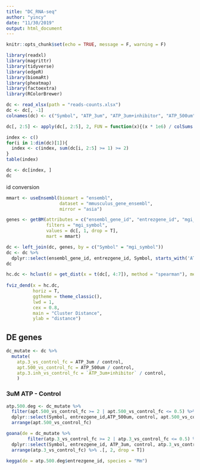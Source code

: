 ```yaml
---
title: "DC_RNA-seq"
author: "yincy"
date: "11/30/2019"
output: html_document
---
```


```r
knitr::opts_chunk$set(echo = TRUE, message = F, warning = F)
```


```r
library(readxl)
library(magrittr)
library(tidyverse)
library(edgeR)
library(biomaRt)
library(pheatmap)
library(factoextra)
library(RColorBrewer)
```


```r
dc <- read_xlsx(path = "reads-counts.xlsx")
dc <- dc[, -1]
colnames(dc) <- c("Symbol", "ATP_3um", "ATP_3um+inhibitor", "ATP_500um", "control")
```


```r
dc[, 2:5] <- apply(dc[, 2:5], 2, FUN = function(x){(x * 1e6) / colSums(dc[, -1])})

index <- c()
for(i in 1:dim(dc)[1]){
  index <- c(index, sum(dc[i, 2:5] >= 1) >= 2)
}
table(index)
```

```r
dc <- dc[index, ]
dc
```



id conversion  
```r
mmart <- useEnsembl(biomart = "ensembl", 
                    dataset = "mmusculus_gene_ensembl", 
                    mirror = "asia")
```


```r
genes <- getBM(attributes = c("ensembl_gene_id", "entrezgene_id", "mgi_symbol"),
               filters = "mgi_symbol",
               values = dc[, 1, drop = T],
               mart = mmart)
```


```r
dc <- left_join(dc, genes, by = c("Symbol" = "mgi_symbol"))
dc <- dc %>% 
  dplyr::select(ensembl_gene_id, entrezgene_id, Symbol, starts_with('ATP'), control)
dc
```


```r
hc.dc <- hclust(d = get_dist(x = t(dc[, 4:7]), method = "spearman"), method = "ward.D2")
  
fviz_dend(x = hc.dc,
          horiz = T,
          ggtheme = theme_classic(),
          lwd = 1,
          cex = 0.8,
          main = "Cluster Distance",
          ylab = "distance")
```



## DE genes  
```r
dc_mutate <- dc %>% 
  mutate(
    atp.3_vs_control_fc = ATP_3um / control,
    apt.500_vs_control_fc = ATP_500um / control,
    atp.3.inh_vs_control_fc = `ATP_3um+inhibitor` / control,
    )
```


### 3uM ATP - Control  
```r
atp.500.deg <- dc_mutate %>% 
  filter(apt.500_vs_control_fc >= 2 | apt.500_vs_control_fc <= 0.5) %>% 
  dplyr::select(Symbol, entrezgene_id,ATP_500um, control, apt.500_vs_control_fc) %>% 
  arrange(apt.500_vs_control_fc)
```

```r
goana(de = dc_mutate %>% 
        filter(atp.3_vs_control_fc >= 2 | atp.3_vs_control_fc <= 0.5) %>% 
  dplyr::select(Symbol, entrezgene_id, ATP_3um, control, atp.3_vs_control_fc) %>% 
  arrange(atp.3_vs_control_fc) %>% .[, 2, drop = T])
```



```r
kegga(de = atp.500.deg$entrezgene_id, species = "Mm")
```













